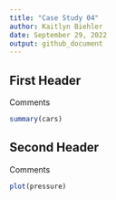```yaml
---
title: "Case Study 04"
author: Kaitlyn Biehler
date: September 29, 2022
output: github_document
---
```


## First Header

Comments

```r
summary(cars)
```

## Second Header

Comments

```r
plot(pressure)
```
